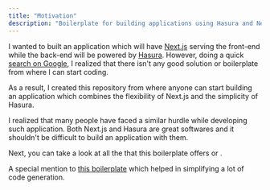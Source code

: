 ```yaml
---
title: "Motivation"
description: "Boilerplate for building applications using Hasura and Next.js."
---
```


I wanted to built an application which will have [Next.js](http://nextjs.org/) serving the front-end while the back-end will be powered by [Hasura](https://hasura.io/). However, doing a quick [search on Google](https://www.google.com/search?rlz=1C5CHFA_enIN884IN884&sxsrf=ALeKk00n-5Lebdi67WuA-L5kdCoJAjmY5A%3A1610508668192&ei=fGn-X6aPC5uQ4-EP0--VuA4&q=hasura+next.js+boilerplate&oq=hasura+next.js+boilerplate&gs_lcp=CgZwc3ktYWIQAzoECAAQRzoJCAAQyQMQFhAeOgUIIRCgAToECCEQFToHCCEQChCgAVCVHVjIPGDRQGgAcAJ4AIAB1QGIAcIPkgEGMC4xMy4xmAEAoAEBqgEHZ3dzLXdpesgBCMABAQ&sclient=psy-ab&ved=0ahUKEwimvcyo_JfuAhUbyDgGHdN3BecQ4dUDCA0&uact=5), I realized that there isn't any good solution or boilerplate from where I can start coding.

As a result, I created this repository from where anyone can start building an application which combines the flexibility of Next.js and the simplicity of Hasura.

I realized that many people have faced a similar hurdle while developing such application. Both Next.js and Hasura are great softwares and it shouldn't be difficult to build an application with them.

Next, you can take a look at all the <Link href="/guides/nextjs-hasura-boilerplate/03-features" text="features" /> that this boilerplate offers or <Link
  href="/guides/nextjs-hasura-boilerplate/04-getting-started"
  text="check out how to create a real-time application"
/>
.

A special mention to [this boilerplate](https://github.com/sondh0127/nextjs-hasura-fullstack) which helped in simplifying a lot of code generation.
